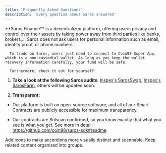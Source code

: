 ```yaml
---
title: 'Frequently Asked Questions'
description: 'Every question about Saros answered'
---
```


<Accordion title="Is Saros safe? Has Saros been audited?">
      **Saros Finance** is a decentralized platform, offering users privacy and control over their assets by taking power away from third parties like banks, brokers,… Saros does not ask users for personal information such as email, identity proof, or phone numbers. 
      
      To trade on Saros, users just need to connect to Coin98 Super App, which is a non-custodial wallet. As long as you keep the wallet recovery information carefully, your fund will be safe.
      
      Furthermore, check it out for yourself: 
      
  1. **Take a look at the following Saros audits:** [Inspex's SarosSwap](https://docs.saros.finance/audits/sarosswap), [Inspex's SarosFarm](https://docs.saros.finance/audits/sarosfarm), others will be updated soon. 
      
  2. **Transparent:** 
      
  - Our platform is built on open-source software, and all of our Smart Contracts are publicly accessible for maximum transparency.
      
  - Our contracts are Solscan confirmed, so you know exactly that what you see is what you get. See more in detail: https://github.com/coin98/saros-sdk#readme.
  </Accordion>

  <Accordion title="Advanced features" icon="alien-8bit">
    Add icons to make accordions more visually distinct and scannable.
  </Accordion>

  <Accordion title="Troubleshooting">
    Keep related content organized into groups.
  </Accordion>